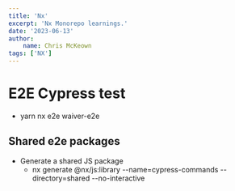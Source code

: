 ```yaml
---
title: 'Nx'
excerpt: 'Nx Monorepo learnings.'
date: '2023-06-13'
author:
    name: Chris McKeown
tags: ['NX']
---
```


# E2E Cypress test

-   yarn nx e2e waiver-e2e

## Shared e2e packages

-   Generate a shared JS package
    -   nx generate @nx/js:library --name=cypress-commands --directory=shared --no-interactive
